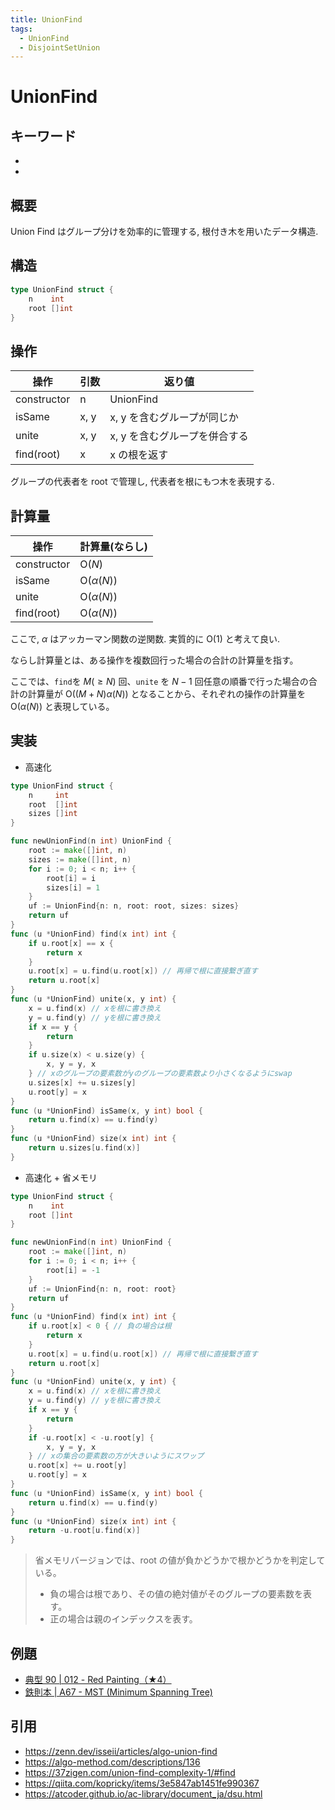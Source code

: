 ```yaml
---
title: UnionFind
tags:
  - UnionFind
  - DisjointSetUnion
---
```


# UnionFind

## キーワード


- <Tag tag="UnionFind" />
- <Tag tag="DisjointSetUnion" />

## 概要

Union Find はグループ分けを効率的に管理する, 根付き木を用いたデータ構造.

## 構造

```go
type UnionFind struct {
    n    int
    root []int
}
```

## 操作

| 操作        | 引数 | 返り値                        |
| ----------- | ---- | ----------------------------- |
| constructor | n    | UnionFind                     |
| isSame      | x, y | x, y を含むグループが同じか   |
| unite       | x, y | x, y を含むグループを併合する |
| find(root)  | x    | x の根を返す                  |

グループの代表者を root で管理し, 代表者を根にもつ木を表現する.

## 計算量

| 操作        | 計算量(ならし)          |
| ----------- | ----------------------- |
| constructor | $\mathrm{O}(N)$         |
| isSame      | $\mathrm{O}(\alpha(N))$ |
| unite       | $\mathrm{O}(\alpha(N))$ |
| find(root)  | $\mathrm{O}(\alpha(N))$ |

ここで, $\alpha$ はアッカーマン関数の逆関数. 実質的に $\mathrm{O}(1)$ と考えて良い.

ならし計算量とは、ある操作を複数回行った場合の合計の計算量を指す。

ここでは、`find`を $M (\ge N)$ 回、`unite` を $N-1$ 回任意の順番で行った場合の合計の計算量が $\mathrm{O}((M+N)\alpha(N))$ となることから、それぞれの操作の計算量を $\mathrm{O}(\alpha(N))$ と表現している。

## 実装

- 高速化

```go
type UnionFind struct {
	n     int
	root  []int
	sizes []int
}

func newUnionFind(n int) UnionFind {
	root := make([]int, n)
	sizes := make([]int, n)
	for i := 0; i < n; i++ {
		root[i] = i
		sizes[i] = 1
	}
	uf := UnionFind{n: n, root: root, sizes: sizes}
	return uf
}
func (u *UnionFind) find(x int) int {
	if u.root[x] == x {
		return x
	}
	u.root[x] = u.find(u.root[x]) // 再帰で根に直接繋ぎ直す
	return u.root[x]
}
func (u *UnionFind) unite(x, y int) {
	x = u.find(x) // xを根に書き換え
	y = u.find(y) // yを根に書き換え
	if x == y {
		return
	}
	if u.size(x) < u.size(y) {
		x, y = y, x
	} // xのグループの要素数がyのグループの要素数より小さくなるようにswap
	u.sizes[x] += u.sizes[y]
	u.root[y] = x
}
func (u *UnionFind) isSame(x, y int) bool {
	return u.find(x) == u.find(y)
}
func (u *UnionFind) size(x int) int {
	return u.sizes[u.find(x)]
}
```

- 高速化 + 省メモリ

```go
type UnionFind struct {
	n    int
	root []int
}

func newUnionFind(n int) UnionFind {
	root := make([]int, n)
	for i := 0; i < n; i++ {
		root[i] = -1
	}
	uf := UnionFind{n: n, root: root}
	return uf
}
func (u *UnionFind) find(x int) int {
	if u.root[x] < 0 { // 負の場合は根
		return x
	}
	u.root[x] = u.find(u.root[x]) // 再帰で根に直接繋ぎ直す
	return u.root[x]
}
func (u *UnionFind) unite(x, y int) {
	x = u.find(x) // xを根に書き換え
	y = u.find(y) // yを根に書き換え
	if x == y {
		return
	}
	if -u.root[x] < -u.root[y] {
		x, y = y, x
	} // xの集合の要素数の方が大きいようにスワップ
	u.root[x] += u.root[y]
	u.root[y] = x
}
func (u *UnionFind) isSame(x, y int) bool {
	return u.find(x) == u.find(y)
}
func (u *UnionFind) size(x int) int {
	return -u.root[u.find(x)]
}
```

> 省メモリバージョンでは、root の値が負かどうかで根かどうかを判定している。
>
> - 負の場合は根であり、その値の絶対値がそのグループの要素数を表す。
> - 正の場合は親のインデックスを表す。

## 例題

- [典型 90 | 012 - Red Painting（★4）](https://atcoder.jp/contests/typical90/tasks/typical90_l)
- [鉄則本 | A67 - MST (Minimum Spanning Tree)](https://atcoder.jp/contests/tessoku-book/tasks/tessoku_book_bo)

## 引用

- https://zenn.dev/isseii/articles/algo-union-find
- https://algo-method.com/descriptions/136
- https://37zigen.com/union-find-complexity-1/#find
- https://qiita.com/kopricky/items/3e5847ab1451fe990367
- https://atcoder.github.io/ac-library/document_ja/dsu.html
